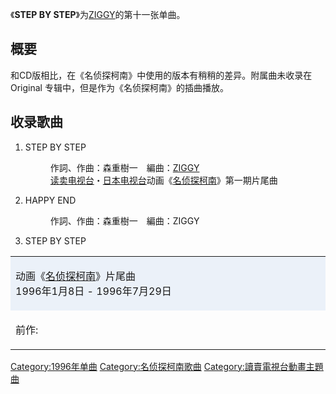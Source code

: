 {{unreferenced|time=2011-11-02T14:25:00+00:00}}
{{Infobox Single
| Name           = STEP BY STEP
| Artist         = [[ZIGGY|ZIGGY]]
| Album          = WHAT NEWS!?
| A-side         = 
| B-side         = HAPPY END
| Released       = 1996年3月4日
| Format         = 
| Recorded       = 
| Genre          = [[J-POP|J-POP]]
| Length         = 
| Label          = [[Universal_Music_LLC|Universal Music LLC]]
| Writer         = 森重樹一
| Producer       = ZIGGY
| Certification  = 
| Chart position = *10位（[[Oricon公信榜|Oricon]]）
| Last single    = [[载着你|载着你]]<br />（1996年）
| This single    = '''STEP BY STEP'''<br />（1996年）
| Next single    = [[等待Silent_Eve的同时|等待Silent Eve的同时]]<br />（1996年）
}}
《'''STEP BY STEP'''》为[[ZIGGY|ZIGGY]]的第十一张单曲。

== 概要 ==
和CD版相比，在《名侦探柯南》中使用的版本有稍稍的差异。附属曲未收录在Original 专辑中，但是作为《名侦探柯南》的插曲播放。

== 收录歌曲 ==
#STEP BY STEP
#:作詞、作曲：森重樹一　編曲：[[ZIGGY|ZIGGY]]
#:[[读卖电视台|读卖电视台]]・[[日本电视台|日本电视台]]动画《[[名侦探柯南_(动画)|名侦探柯南]]》第一期片尾曲
#HAPPY END
#:作詞、作曲：森重樹一　編曲：ZIGGY
#STEP BY STEP

{| border="2" cellspacing="0" style="margin-left: auto; margin-right: auto;"
|- style="text-align: center;"
|colspan="3" style="background-color: #EBF1F9;"| 动画《[[名侦探柯南_(动画)|名侦探柯南]]》片尾曲<br />1996年1月8日 - 1996年7月29日
|- style="text-align: center; font-size: smaller;"
| style="width: 30%;"|前作:
| style="width: 40%;"|[[ZIGGY|ZIGGY]]<br />《'''STEP BY STEP'''》
| style="width: 30%;"|次作:<br />[[heath|heath]]<br />《 [[迷宫情人|迷宫情人]]》
|}

{{名侦探柯南}}
{{DEFAULTSORT:step by step}}
{{Single-stub}}

[[Category:1996年单曲|Category:1996年单曲]]
[[Category:名侦探柯南歌曲|Category:名侦探柯南歌曲]]


[[Category:讀賣電視台動畫主題曲|Category:讀賣電視台動畫主題曲]]